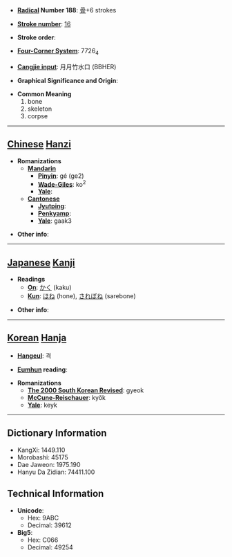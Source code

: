 * '''[[Wiktionary:Chinese radical index| Radical]] Number 188''': [[Wiktionary:Chinese radical index 骨|骨]]+6 strokes

* '''[[Wiktionary:Chinese total strokes index|Stroke number]]''': [[Wiktionary:Chinese total strokes index 16|16]]

* '''Stroke order''': 

* '''[[Wiktionary:Chinese four corner index|Four-Corner System]]''': 7726<sub>4</sub>

* '''[[Wiktionary:Chinese Cangjie index|Cangjie input]]''': 月月竹水口 (BBHER)

* '''Graphical Significance and Origin''': 

* '''Common Meaning'''
*#bone
*# skeleton
*# corpse


----

== [[Chinese]] [[Hanzi]] ==

* '''Romanizations'''
** '''[[Mandarin]]'''
*** '''[[Pinyin]]''': gé (ge2)
*** '''[[Wade-Giles]]''': ko<sup>2</sup>
*** '''[[Yale]]''': 
** '''[[Cantonese]]'''
*** '''[[Jyutping]]''':
*** '''[[Penkyamp]]''': 
*** '''[[Yale]]''': gaak3

* '''Other info''': 

----

== [[Japanese]] [[Kanji]] ==

* '''Readings'''
** '''[[On]]''': [[かく]] (kaku)
** '''[[Kun]]''': [[ほね]] (hone), [[されぼね]] (sarebone)

* '''Other info''':  

----

== [[Korean]] [[Hanja]] ==

* '''[[Hangeul]]''': 격

* '''[[Eumhun]] reading''': 

* '''Romanizations'''
** '''[[The 2000 South Korean Revised Romanization|The 2000 South Korean Revised]]''': gyeok
** '''[[McCune-Reischauer]]''': kyŏk
** '''[[Yale]]''': keyk

----

== Dictionary Information ==

* KangXi: 1449.110
* Morobashi: 45175
* Dae Jaweon: 1975.190
* Hanyu Da Zidian: 74411.100

== Technical Information ==

* '''Unicode''':
** Hex: 9ABC
** Decimal: 39612
* '''Big5''':
** Hex: C066
** Decimal: 49254